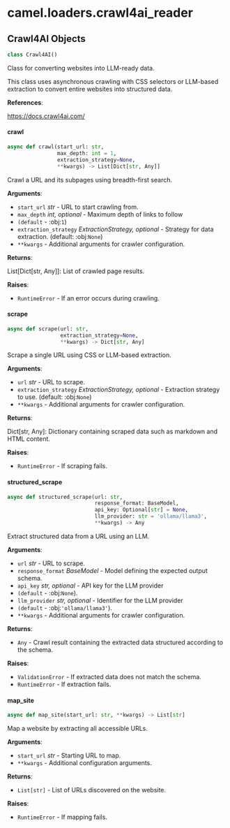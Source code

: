 <a id="camel.loaders.crawl4ai_reader"></a>

# camel.loaders.crawl4ai\_reader

<a id="camel.loaders.crawl4ai_reader.Crawl4AI"></a>

## Crawl4AI Objects

```python
class Crawl4AI()
```

Class for converting websites into LLM-ready data.

This class uses asynchronous crawling with CSS selectors or LLM-based
extraction to convert entire websites into structured data.

**References**:

  https://docs.crawl4ai.com/

<a id="camel.loaders.crawl4ai_reader.Crawl4AI.crawl"></a>

#### crawl

```python
async def crawl(start_url: str,
                max_depth: int = 1,
                extraction_strategy=None,
                **kwargs) -> List[Dict[str, Any]]
```

Crawl a URL and its subpages using breadth-first search.

**Arguments**:

- `start_url` _str_ - URL to start crawling from.
- `max_depth` _int, optional_ - Maximum depth of links to follow
- `(default` - :obj:`1`)
- `extraction_strategy` _ExtractionStrategy, optional_ - Strategy
  for data extraction. (default: :obj:`None`)
- `**kwargs` - Additional arguments for crawler configuration.
  

**Returns**:

  List[Dict[str, Any]]: List of crawled page results.
  

**Raises**:

- `RuntimeError` - If an error occurs during crawling.

<a id="camel.loaders.crawl4ai_reader.Crawl4AI.scrape"></a>

#### scrape

```python
async def scrape(url: str,
                 extraction_strategy=None,
                 **kwargs) -> Dict[str, Any]
```

Scrape a single URL using CSS or LLM-based extraction.

**Arguments**:

- `url` _str_ - URL to scrape.
- `extraction_strategy` _ExtractionStrategy, optional_ - Extraction
  strategy to use. (default: :obj:`None`)
- `**kwargs` - Additional arguments for crawler configuration.
  

**Returns**:

  Dict[str, Any]: Dictionary containing scraped data such as markdown
  and HTML content.
  

**Raises**:

- `RuntimeError` - If scraping fails.

<a id="camel.loaders.crawl4ai_reader.Crawl4AI.structured_scrape"></a>

#### structured\_scrape

```python
async def structured_scrape(url: str,
                            response_format: BaseModel,
                            api_key: Optional[str] = None,
                            llm_provider: str = 'ollama/llama3',
                            **kwargs) -> Any
```

Extract structured data from a URL using an LLM.

**Arguments**:

- `url` _str_ - URL to scrape.
- `response_format` _BaseModel_ - Model defining the expected output
  schema.
- `api_key` _str, optional_ - API key for the LLM provider
- `(default` - :obj:`None`).
- `llm_provider` _str, optional_ - Identifier for the LLM provider
- `(default` - :obj:`'ollama/llama3'`).
- `**kwargs` - Additional arguments for crawler configuration.
  

**Returns**:

- `Any` - Crawl result containing the extracted data
  structured according to the schema.
  

**Raises**:

- `ValidationError` - If extracted data does not match the schema.
- `RuntimeError` - If extraction fails.

<a id="camel.loaders.crawl4ai_reader.Crawl4AI.map_site"></a>

#### map\_site

```python
async def map_site(start_url: str, **kwargs) -> List[str]
```

Map a website by extracting all accessible URLs.

**Arguments**:

- `start_url` _str_ - Starting URL to map.
- `**kwargs` - Additional configuration arguments.
  

**Returns**:

- `List[str]` - List of URLs discovered on the website.
  

**Raises**:

- `RuntimeError` - If mapping fails.

